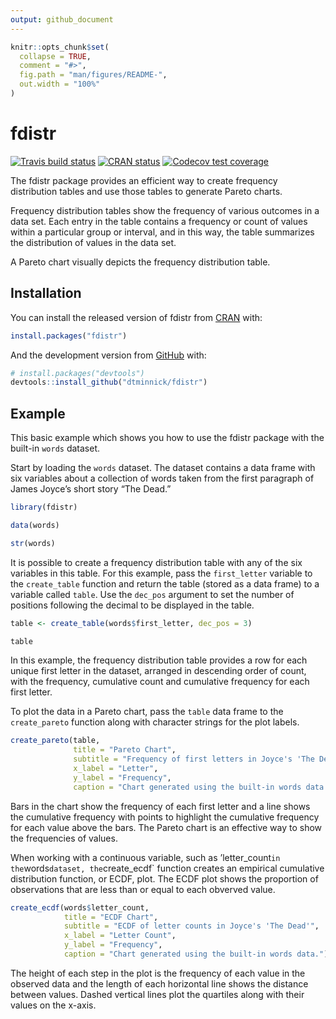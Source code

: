 ```yaml
---
output: github_document
---
```


<!-- README.md is generated from README.Rmd. Please edit that file -->

```r
knitr::opts_chunk$set(
  collapse = TRUE,
  comment = "#>",
  fig.path = "man/figures/README-",
  out.width = "100%"
)
```

# fdistr

<!-- badges: start -->
[![Travis build status](https://travis-ci.org/dtminnick/fdistr.svg?branch=master)](https://travis-ci.org/dtminnick/fdistr)
[![CRAN status](https://www.r-pkg.org/badges/version/fdistr)](https://CRAN.R-project.org/package=fdistr)
[![Codecov test coverage](https://codecov.io/gh/dtminnick/fdistr/branch/master/graph/badge.svg)](https://codecov.io/gh/dtminnick/fdistr?branch=master)
<!-- badges: end -->

The fdistr package provides an efficient way to create frequency distribution
tables and use those tables to generate Pareto charts.  

Frequency distribution tables show the frequency of various outcomes
in a data set.  Each entry in the table contains a frequency or count of 
values within a particular group or interval, and in this way, the table 
summarizes the distribution of values in the data set.  

A Pareto chart visually depicts the frequency distribution table.

## Installation

You can install the released version of fdistr from [CRAN](https://CRAN.R-project.org) with:

``` r
install.packages("fdistr")
```

And the development version from [GitHub](https://github.com/) with:

``` r
# install.packages("devtools")
devtools::install_github("dtminnick/fdistr")
```
## Example

This basic example which shows you how to use the fdistr package with the 
built-in `words` dataset.

Start by loading the `words` dataset.  The dataset contains a data frame with 
six variables about a collection of words taken from the first paragraph of 
James Joyce's short story "The Dead."  

```r
library(fdistr)

data(words)

str(words)
```

It is possible to create a frequency distribution table with any of the six
variables in this table.  For this example, pass the `first_letter` variable 
to the `create_table` function and return the table (stored as a data frame) 
to a variable called `table`.  Use the `dec_pos` argument to set the number 
of positions following the decimal to be displayed in the table.

```r
table <- create_table(words$first_letter, dec_pos = 3)

table
```

In this example, the frequency distribution table provides a row for each unique 
first letter in the dataset, arranged in descending order of count, with the 
frequency, cumulative count and cumulative frequency for each first letter.

To plot the data in a Pareto chart, pass the `table` data frame to the 
`create_pareto` function along with character strings for the plot labels.

```r
create_pareto(table,
              title = "Pareto Chart",
              subtitle = "Frequency of first letters in Joyce's 'The Dead'",
              x_label = "Letter",
              y_label = "Frequency",
              caption = "Chart generated using the built-in words data.")
```

Bars in the chart show the frequency of each first letter and a line shows the
cumulative frequency with points to highlight the cumulative frequency for each
value above the bars.  The Pareto chart is an effective way to show the frequencies
of values.

When working with a continuous variable, such as 'letter_count` in the `words` dataset,
the `create_ecdf` function creates an empirical cumulative distribution function, 
or ECDF, plot.  The ECDF plot shows the proportion of observations that are less
than or equal to each obverved value.

```r
create_ecdf(words$letter_count,
            title = "ECDF Chart",
            subtitle = "ECDF of letter counts in Joyce's 'The Dead'",
            x_label = "Letter Count",
            y_label = "Frequency",
            caption = "Chart generated using the built-in words data.")
```

The height of each step in the plot is the frequency of each value in the observed
data and the length of each horizontal line shows the distance between values.
Dashed vertical lines plot the quartiles along with their values on the x-axis.
